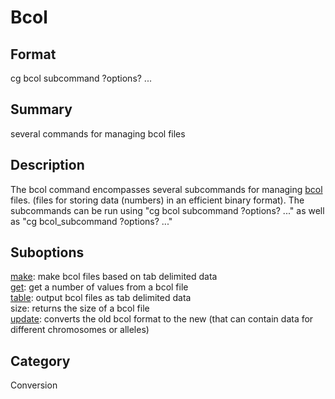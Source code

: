 = Bcol =

== Format ==
cg bcol subcommand ?options? ...

== Summary ==
several commands for managing bcol files

== Description ==
The bcol command encompasses several subcommands for managing [[bcol]] files.
(files for storing data (numbers) in an efficient binary format).
The subcommands can be run using "cg bcol subcommand ?options? ..."
as well as "cg bcol_subcommand ?options? ..."

== Suboptions ==
; [[bcol_make|make]]: make bcol files based on tab delimited data
; [[bcol_get|get]]: get a number of values from a bcol file
; [[bcol_table|table]]: output bcol files as tab delimited data
; size: returns the size of a bcol file
; [[bcol_update|update]]: converts the old bcol format to the new (that can contain data for different chromosomes or alleles)

== Category ==
Conversion
